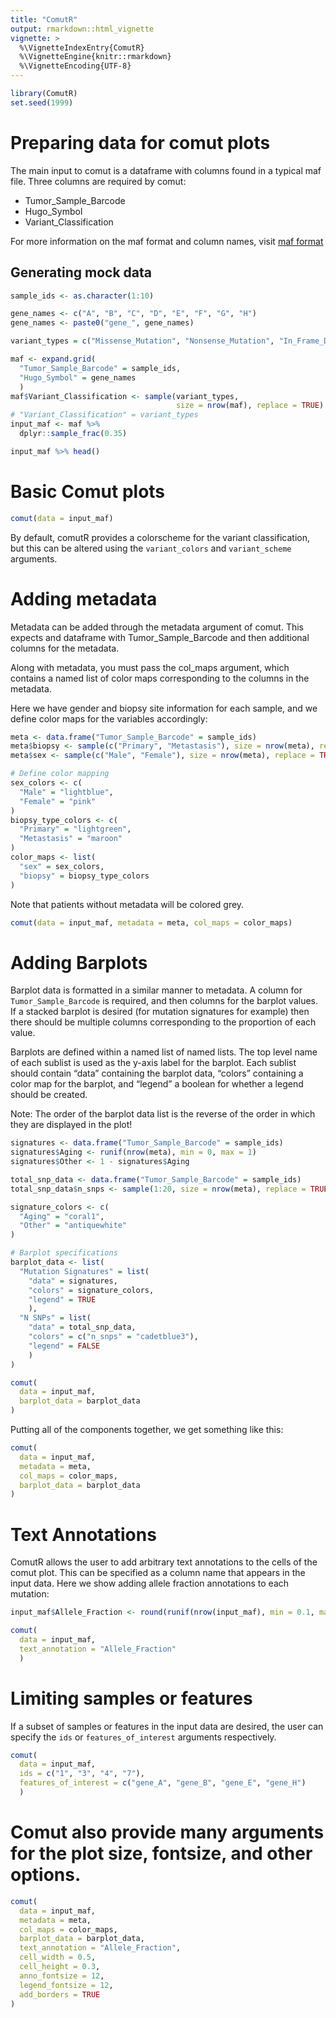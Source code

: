 ```yaml
---
title: "ComutR"
output: rmarkdown::html_vignette
vignette: >
  %\VignetteIndexEntry{ComutR}
  %\VignetteEngine{knitr::rmarkdown}
  %\VignetteEncoding{UTF-8}
---
```


```r
library(ComutR)
set.seed(1999)
```

# Preparing data for comut plots

The main input to comut is a dataframe with columns found in a typical maf file. Three columns are required by comut:

- Tumor_Sample_Barcode
- Hugo_Symbol
- Variant_Classification

For more information on the maf format and column names, visit [maf format](https://docs.gdc.cancer.gov/Data/File_Formats/MAF_Format/)

## Generating mock data

```r
sample_ids <- as.character(1:10)

gene_names <- c("A", "B", "C", "D", "E", "F", "G", "H")
gene_names <- paste0("gene_", gene_names)

variant_types = c("Missense_Mutation", "Nonsense_Mutation", "In_Frame_Del", "In_Frame_Del", "Missense_Mutation", "Nonsense_Mutation", "Nonsense_Mutation")

maf <- expand.grid(
  "Tumor_Sample_Barcode" = sample_ids,
  "Hugo_Symbol" = gene_names
  )
maf$Variant_Classification <- sample(variant_types,
                                     size = nrow(maf), replace = TRUE)
# "Variant_Classification" = variant_types
input_maf <- maf %>%
  dplyr::sample_frac(0.35)

input_maf %>% head()
```

# Basic Comut plots

```r
comut(data = input_maf)
```

By default, comutR provides a colorscheme for the variant classification, but this can be altered using the `variant_colors` and `variant_scheme` arguments.

# Adding metadata

Metadata can be added through the metadata argument of comut. This expects and dataframe with Tumor_Sample_Barcode and then additional columns for the metadata.

Along with metadata, you must pass the col_maps argument, which contains a named list of color maps corresponding to the columns in the metadata.

Here we have gender and biopsy site information for each sample, and we define color maps for the variables accordingly:

```r
meta <- data.frame("Tumor_Sample_Barcode" = sample_ids)
meta$biopsy <- sample(c("Primary", "Metastasis"), size = nrow(meta), replace = TRUE)
meta$sex <- sample(c("Male", "Female"), size = nrow(meta), replace = TRUE)

# Define color mapping
sex_colors <- c(
  "Male" = "lightblue",
  "Female" = "pink"
)
biopsy_type_colors <- c(
  "Primary" = "lightgreen",
  "Metastasis" = "maroon"
)
color_maps <- list(
  "sex" = sex_colors,
  "biopsy" = biopsy_type_colors
)
```

Note that patients without metadata will be colored grey.

```r
comut(data = input_maf, metadata = meta, col_maps = color_maps)
```

# Adding Barplots

Barplot data is formatted in a similar manner to metadata. A column for `Tumor_Sample_Barcode` is required, and then columns for the barplot values. If a stacked barplot is desired (for mutation signatures for example) then there should be multiple columns corresponding to the proportion of each value.

Barplots are defined within a named list of named lists. The top level name of each sublist is used as the y-axis label for the barplot. Each sublist should contain "data" containing the barplot data, "colors" containing a color map for the barplot, and "legend" a boolean for whether a legend should be created.

Note: The order of the barplot data list is the reverse of the order in which they are displayed in the plot!

```r
signatures <- data.frame("Tumor_Sample_Barcode" = sample_ids)
signatures$Aging <- runif(nrow(meta), min = 0, max = 1)
signatures$Other <- 1 - signatures$Aging

total_snp_data <- data.frame("Tumor_Sample_Barcode" = sample_ids)
total_snp_data$n_snps <- sample(1:20, size = nrow(meta), replace = TRUE)

signature_colors <- c(
  "Aging" = "coral1",
  "Other" = "antiquewhite"
)

# Barplot specifications
barplot_data <- list(
  "Mutation Signatures" = list(
    "data" = signatures,
    "colors" = signature_colors,
    "legend" = TRUE
    ),
  "N SNPs" = list(
    "data" = total_snp_data,
    "colors" = c("n_snps" = "cadetblue3"),
    "legend" = FALSE
    )
)
```

```r
comut(
  data = input_maf,
  barplot_data = barplot_data
)
```

Putting all of the components together, we get something like this:

```r
comut(
  data = input_maf,
  metadata = meta,
  col_maps = color_maps,
  barplot_data = barplot_data
)
```

# Text Annotations

ComutR allows the user to add arbitrary text annotations to the cells of the comut plot. This can be specified as a column name that appears in the input data. Here we show adding allele fraction annotations to each mutation:

```r
input_maf$Allele_Fraction <- round(runif(nrow(input_maf), min = 0.1, max = 1), 1)

comut(
  data = input_maf,
  text_annotation = "Allele_Fraction"
  )
```

# Limiting samples or features

If a subset of samples or features in the input data are desired, the user can specify the `ids` or `features_of_interest` arguments respectively.

```r
comut(
  data = input_maf,
  ids = c("1", "3", "4", "7"),
  features_of_interest = c("gene_A", "gene_B", "gene_E", "gene_H")
  )
```

# Comut also provide many arguments for the plot size, fontsize, and other options.

```r
comut(
  data = input_maf,
  metadata = meta,
  col_maps = color_maps,
  barplot_data = barplot_data,
  text_annotation = "Allele_Fraction",
  cell_width = 0.5,
  cell_height = 0.3,
  anno_fontsize = 12,
  legend_fontsize = 12,
  add_borders = TRUE
)
```
